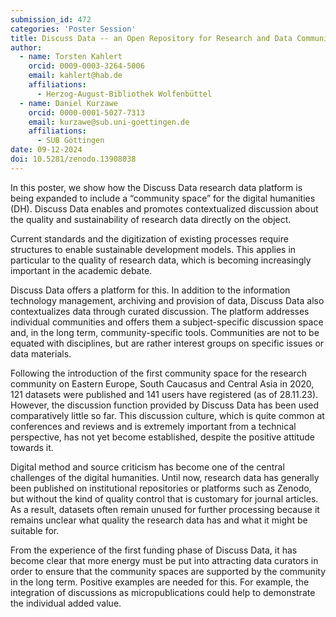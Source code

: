 ```yaml
---
submission_id: 472
categories: 'Poster Session'
title: Discuss Data -- an Open Repository for Research and Data Communities
author:
  - name: Torsten Kahlert
    orcid: 0009-0003-3264-5006
    email: kahlert@hab.de
    affiliations:
      - Herzog-August-Bibliothek Wolfenbüttel
  - name: Daniel Kurzawe
    orcid: 0000-0001-5027-7313
    email: kurzawe@sub.uni-goettingen.de
    affiliations:
      - SUB Göttingen
date: 09-12-2024
doi: 10.5281/zenodo.13908038
---
```


In this poster, we show how the Discuss Data research data platform is being expanded to include a "community space" for the digital humanities (DH). Discuss Data enables and promotes contextualized discussion about the quality and sustainability of research data directly on the object.

Current standards and the digitization of existing processes require structures to enable sustainable development models. This applies in particular to the quality of research data, which is becoming increasingly important in the academic debate.

Discuss Data offers a platform for this. In addition to the information technology management, archiving and provision of data, Discuss Data also contextualizes data through curated discussion. The platform addresses individual communities and offers them a subject-specific discussion space and, in the long term, community-specific tools. Communities are not to be equated with disciplines, but are rather interest groups on specific issues or data materials.

Following the introduction of the first community space for the research community on Eastern Europe, South Caucasus and Central Asia in 2020, 121 datasets were published and 141 users have registered (as of 28.11.23). However, the discussion function provided by Discuss Data has been used comparatively little so far. This discussion culture, which is quite common at conferences and reviews and is extremely important from a technical perspective, has not yet become established, despite the positive attitude towards it.

Digital method and source criticism has become one of the central challenges of the digital humanities. Until now, research data has generally been published on institutional repositories or platforms such as Zenodo, but without the kind of quality control that is customary for journal articles. As a result, datasets often remain unused for further processing because it remains unclear what quality the research data has and what it might be suitable for.

From the experience of the first funding phase of Discuss Data, it has become clear that more energy must be put into attracting data curators in order to ensure that the community spaces are supported by the community in the long term. Positive examples are needed for this. For example, the integration of discussions as micropublications could help to demonstrate the individual added value.
